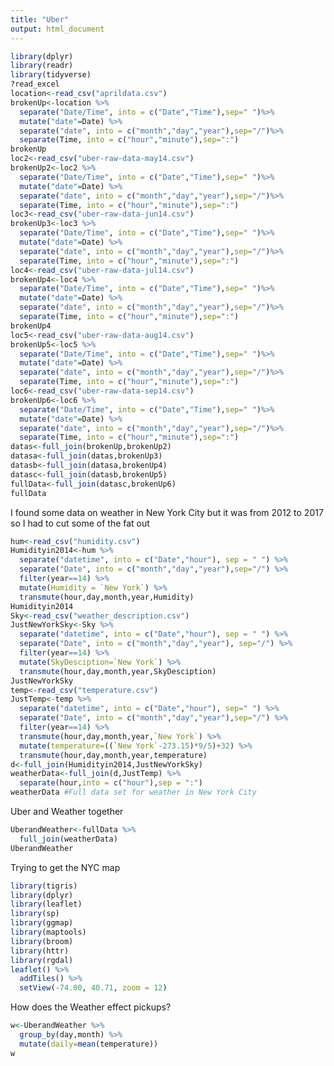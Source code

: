 ```yaml
---
title: "Uber"
output: html_document
---
```


```r
library(dplyr)
library(readr)
library(tidyverse)
?read_excel
location<-read_csv("aprildata.csv") 
brokenUp<-location %>% 
  separate("Date/Time", into = c("Date","Time"),sep=" ")%>%
  mutate("date"=Date) %>% 
  separate("date", into = c("month","day","year"),sep="/")%>% 
  separate(Time, into = c("hour","minute"),sep=":")
brokenUp
loc2<-read_csv("uber-raw-data-may14.csv")
brokenUp2<-loc2 %>% 
  separate("Date/Time", into = c("Date","Time"),sep=" ")%>%
  mutate("date"=Date) %>% 
  separate("date", into = c("month","day","year"),sep="/")%>% 
  separate(Time, into = c("hour","minute"),sep=":")
loc3<-read_csv("uber-raw-data-jun14.csv")
brokenUp3<-loc3 %>% 
  separate("Date/Time", into = c("Date","Time"),sep=" ")%>%
  mutate("date"=Date) %>% 
  separate("date", into = c("month","day","year"),sep="/")%>% 
  separate(Time, into = c("hour","minute"),sep=":")
loc4<-read_csv("uber-raw-data-jul14.csv")
brokenUp4<-loc4 %>% 
  separate("Date/Time", into = c("Date","Time"),sep=" ")%>%
  mutate("date"=Date) %>% 
  separate("date", into = c("month","day","year"),sep="/")%>% 
  separate(Time, into = c("hour","minute"),sep=":")
brokenUp4
loc5<-read_csv("uber-raw-data-aug14.csv")
brokenUp5<-loc5 %>% 
  separate("Date/Time", into = c("Date","Time"),sep=" ")%>%
  mutate("date"=Date) %>% 
  separate("date", into = c("month","day","year"),sep="/")%>% 
  separate(Time, into = c("hour","minute"),sep=":")
loc6<-read_csv("uber-raw-data-sep14.csv")
brokenUp6<-loc6 %>% 
  separate("Date/Time", into = c("Date","Time"),sep=" ")%>%
  mutate("date"=Date) %>% 
  separate("date", into = c("month","day","year"),sep="/")%>% 
  separate(Time, into = c("hour","minute"),sep=":")
datas<-full_join(brokenUp,brokenUp2)
datasa<-full_join(datas,brokenUp3)
datasb<-full_join(datasa,brokenUp4)
datasc<-full_join(datasb,brokenUp5)
fullData<-full_join(datasc,brokenUp6)
fullData
```
I found some data on weather in New York City but it was from 2012 to 2017 so I had to cut some of the fat out
```r
hum<-read_csv("humidity.csv")
Humidityin2014<-hum %>% 
  separate("datetime", into = c("Date","hour"), sep = " ") %>% 
  separate("Date", into = c("month","day","year"),sep="/") %>% 
  filter(year==14) %>% 
  mutate(Humidity = `New York`) %>% 
  transmute(hour,day,month,year,Humidity)
Humidityin2014
Sky<-read_csv("weather_description.csv")
JustNewYorkSky<-Sky %>% 
  separate("datetime", into = c("Date","hour"), sep = " ") %>% 
  separate("Date", into = c("month","day","year"), sep="/") %>% 
  filter(year==14) %>% 
  mutate(SkyDesciption=`New York`) %>% 
  transmute(hour,day,month,year,SkyDesciption)
JustNewYorkSky
temp<-read_csv("temperature.csv")
JustTemp<-temp %>% 
  separate("datetime", into = c("Date","hour"), sep=" ") %>% 
  separate("Date", into = c("month","day","year"),sep="/") %>% 
  filter(year==14) %>% 
  transmute(hour,day,month,year,`New York`) %>% 
  mutate(temperature=((`New York`-273.15)*9/5)+32) %>% 
  transmute(hour,day,month,year,temperature)
d<-full_join(Humidityin2014,JustNewYorkSky)
weatherData<-full_join(d,JustTemp) %>% 
  separate(hour,into = c("hour"),sep = ":")
weatherData #Full data set for weather in New York City 
```
Uber and Weather together
```r
UberandWeather<-fullData %>% 
  full_join(weatherData)
UberandWeather
```
Trying to get the NYC map
```r
library(tigris)
library(dplyr)
library(leaflet)
library(sp)
library(ggmap)
library(maptools)
library(broom)
library(httr)
library(rgdal)
leaflet() %>%
  addTiles() %>%
  setView(-74.00, 40.71, zoom = 12)
```
How does the Weather effect pickups?
```r
w<-UberandWeather %>% 
  group_by(day,month) %>% 
  mutate(daily=mean(temperature))
w
```

```r

```

